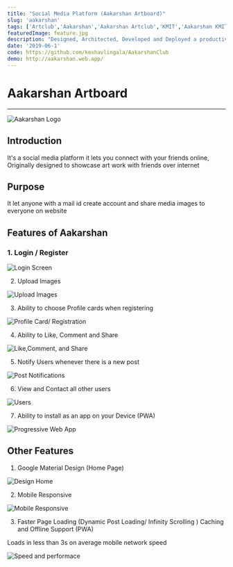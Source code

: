 ```yaml
---
title: "Social Media Platform (Aakarshan Artboard)"
slug: 'aakarshan'
tags: ['Artclub','Aakarshan','Aakarshan Artclub','KMIT','Aakarshan KMIT','KMIT Aakarshan','Keshav Lingala','Keshav Reddy','Keshav Reddy Lingala','Lingala Keshav Reddy','Keshav']
featuredImage: feature.jpg
description: "Designed, Architected, Developed and Deployed a productivity platform for students built with Angular 9, Google Firebase, Google Material Design, Bootstrap. Architected for the purpose of sharing arts between students. Features: Dynamic Progressive Web Application , User authentication, Comments, Likes, Compressing Images client-side, offline capability Database Design in Google Firebase Firestore Fully Functional"
date: '2019-06-1'
code: https://github.com/keshavlingala/AakarshanClub
demo: http://aakarshan.web.app/
---
```



# Aakarshan Artboard
***

![Aakarshan Logo](feature.jpg)


## Introduction
It's a social media platform it lets you connect with your friends online, Originally designed to showcase art work
with friends over internet

## Purpose
It let anyone with a mail id create account and share media images to everyone on website

## Features of Aakarshan

### 1. Login / Register

![Login Screen](images/login.jpg)

2. Upload Images

![Upload Images](images/uploadpost.jpg)

3. Ability to choose Profile cards when registering

![Profile Card/ Registration](images/profilecards.jpg)

4. Ability to Like, Comment and Share

![Like,Comment, and Share](images/likeshare.jpg)

5. Notify Users whenever there is a new post

![Post Notifications](images/notify.png)

6. View and Contact all other users

![Users](images/users.jpg)

7. Ability to install as an app on your Device (PWA)

![Progressive Web App](images/app.jpg)

## Other Features

1. Google Material Design (Home Page)

![Design Home](images/home.jpg)

2. Mobile Responsive

![Mobile Responsive](images/mobile.jpg)

3. Faster Page Loading (Dynamic Post Loading/ Infinity Scrolling ) Caching and Offline Support (PWA)

  Loads in less than 3s on average mobile  network speed

![Speed and performace](images/performance.jpg)

